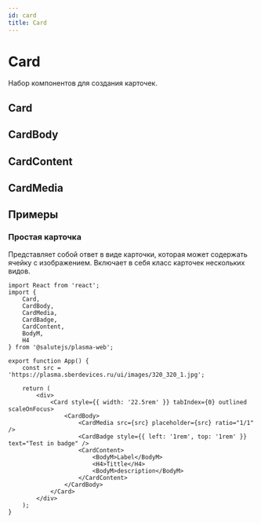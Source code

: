 ```yaml
---
id: card
title: Card
---
```



# Card
Набор компонентов для создания карточек.

<StorybookLink name="Card" />

## Card
<Description name="Card" />
<PropsTable name="Card" />

## CardBody
<Description name="CardBody" />

## CardContent
<Description name="CardContent" />
<PropsTable name="CardContent" />

## CardMedia
<Description name="CardMedia" />
<PropsTable name="CardMedia" />

## Примеры

### Простая карточка
Представляет собой ответ в виде карточки, которая может содержать ячейку с изображением.
Включает в себя класс карточек нескольких видов.

```tsx live
import React from 'react';
import { 
    Card, 
    CardBody, 
    CardMedia, 
    CardBadge, 
    CardContent,
    BodyM,
    H4
} from '@salutejs/plasma-web';

export function App() {
    const src = 'https://plasma.sberdevices.ru/ui/images/320_320_1.jpg';

    return (
        <div>
            <Card style={{ width: '22.5rem' }} tabIndex={0} outlined scaleOnFocus>
                <CardBody>
                    <CardMedia src={src} placeholder={src} ratio="1/1" />
                    <CardBadge style={{ left: '1rem', top: '1rem' }} text="Test in badge" />
                    <CardContent>
                        <BodyM>Label</BodyM>
                        <H4>Tittle</H4>
                        <BodyM>description</BodyM>
                    </CardContent>
                </CardBody>
            </Card>
        </div>
    );
}
```
